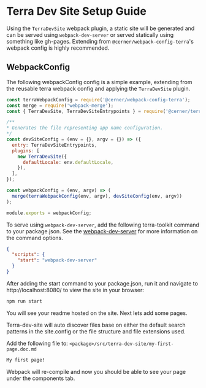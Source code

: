 
<Badge />

# Terra Dev Site Setup Guide

Using the `TerraDevSite` webpack plugin, a static site will be generated and can be served using `webpack-dev-server` or served statically using something like gh-pages. Extending from `@cerner/webpack-config-terra`'s webpack config is highly recommended.

## WebpackConfig

The following webpackConfig config is a simple example, extending from the reusable terra webpack config and applying the `TerraDevSite` plugin.

```javascript
const terraWebpackConfig = require('@cerner/webpack-config-terra');
const merge = require('webpack-merge');
const { TerraDevSite, TerraDevSiteEntrypoints } = require('@cerner/terra-dev-site');

/**
* Generates the file representing app name configuration.
*/
const devSiteConfig = (env = {}, argv = {}) => ({
  entry: TerraDevSiteEntrypoints,
  plugins: [
    new TerraDevSite({
      defaultLocale: env.defaultLocale,
    }),
  ],
});

const webpackConfig = (env, argv) => (
  merge(terraWebpackConfig(env, argv), devSiteConfig(env, argv))
);

module.exports = webpackConfig;
```


To serve using `webpack-dev-server`, add the following terra-toolkit command to your package.json. See the [webpack-dev-server](https://webpack.js.org/configuration/dev-server/#root) for more information on the command options.

```json
{
  "scripts": {
    "start": "webpack-dev-server"
  }
}
```

After adding the start command to your package.json, run it and navigate to http://localhost:8080/ to view the site in your browser:

```bash
npm run start
```

You will see your readme hosted on the site. Next lets add some pages.

Terra-dev-site will auto discover files base on either the default search patterns in the site.config or the file structure and file extensions used.

Add the following file to: `<package>/src/terra-dev-site/my-first-page.doc.md`

```md
My first page!
```

Webpack will re-compile and now you should be able to see your page under the components tab.